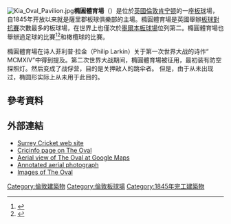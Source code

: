 [[File:Kia_Oval_Pavilion.jpg|thumb]]'''橢圓體育場'''（{{lang-en|The Oval}}）是位於[[英國|英國]][[倫敦|倫敦]][[肯宁顿|肯宁顿]]的一座[[板球|板球]]場，自1845年开放以来就是薩里郡板球俱樂部的主場。橢圓體育場是英國舉辦[[板球對抗賽|板球對抗賽]]次數最多的板球場，在世界上也僅次於[[墨爾本板球場|墨爾本板球場]]位列第二。橢圓體育場也舉辦過足球的比賽<ref>{{Cite web |url=http://timesofindia.indiatimes.com/articleshow/991601.cms |title=When and where was the first football match held? – Times Of India<!-- Bot generated title --> |access-date=2015-01-09 |archive-date=2012-10-22 |archive-url=https://web.archive.org/web/20121022004129/http://timesofindia.indiatimes.com/articleshow/991601.cms |dead-url=no }}</ref><ref>{{Cite web |url=http://www.bbc.co.uk/scotland/sportscotland/asportingnation/article/0012/index.shtml |title=BBC – A Sporting Nation – The first international football match<!-- Bot generated title --> |access-date=2015-01-09 |archive-date=2020-02-18 |archive-url=https://web.archive.org/web/20200218113954/https://www.bbc.co.uk/scotland/sportscotland/asportingnation/article/0012/index.shtml |dead-url=no }}</ref>和橄欖球的比賽。

橢圓體育場在诗人菲利普·拉金（Philip Larkin）关于第一次世界大战的诗作“ MCMXIV”中得到提及。第二次世界大战期间，橢圓體育場被征用，最初装有防空探照灯。然后变成了战俘营，目的是关押敌人的跳伞者。 但是，由于从未出现过，椭圆形实际上从未用于此目的。

== 參考資料 ==
{{Reflist}}

== 外部連結 ==
*[http://www.surreycricket.com/ Surrey Cricket web site] {{Wayback|url=http://www.surreycricket.com/ |date=20210309183556 }}
*[https://web.archive.org/web/20040603175838/http://uk.cricinfo.com/db/GROUNDS/ENG/LONDON/KENNINGTON_OVAL_00045/ Cricinfo page on The Oval]
*[http://maps.google.co.uk/maps?f=q&hl=en&q=London&ie=UTF8&z=17&ll=51.483514,-0.115045&spn=0.004744,0.01045&t=h&om=1 Aerial view of The Oval at Google Maps] {{Wayback|url=http://maps.google.co.uk/maps?f=q&hl=en&q=London&ie=UTF8&z=17&ll=51.483514,-0.115045&spn=0.004744,0.01045&t=h&om=1 |date=20110607154019 }}
*[http://static.surreycricket.com/images/width800/ground-plana4-low-res-2016.jpg Annotated aerial photograph] {{Wayback|url=http://static.surreycricket.com/images/width800/ground-plana4-low-res-2016.jpg |date=20070926231151 }}
*[https://web.archive.org/web/20120224114213/http://viewfinder.english-heritage.org.uk/search/reference.aspx?uid=16180&index=24&mainQuery=The%20Oval&searchType=all&form=home Images of The Oval]

{{伦敦地标}}

[[Category:倫敦建築物|Category:倫敦建築物]]
[[Category:倫敦板球場|Category:倫敦板球場]]
[[Category:1845年完工建築物|Category:1845年完工建築物]]